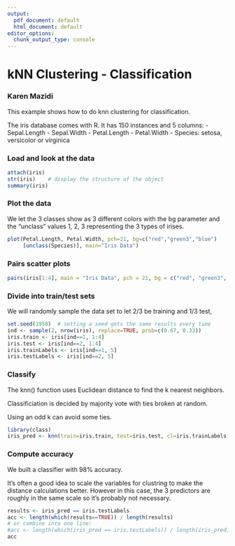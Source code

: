 ```yaml
---
output:
  pdf_document: default
  html_document: default
editor_options: 
  chunk_output_type: console
---
```

# kNN Clustering - Classification
### Karen Mazidi

This example shows how to do knn clustering for classification. 

The iris database comes with R. It has 150 instances and 5 columns:
- Sepal.Length
- Sepal.Width
- Petal.Length
- Petal.Width
- Species: setosa, versicolor or virginica


### Load and look at the data 
```r
attach(iris)
str(iris)    # display the structure of the object
summary(iris)
```

### Plot the data

We let the 3 classes show as 3 different colors with the bg parameter and the "unclass" values 1, 2, 3 representing the 3 types of irises.
```r
plot(Petal.Length, Petal.Width, pch=21, bg=c("red","green3","blue")
     [unclass(Species)], main="Iris Data")
```

### Pairs scatter plots

```r
pairs(iris[1:4], main = "Iris Data", pch = 21, bg = c("red", "green3", "blue")[unclass(Species)])
```

### Divide into train/test sets

We will randomly sample the data set to let 2/3 be training and 1/3 test, 

```r
set.seed(1958)  # setting a seed gets the same results every time
ind <- sample(2, nrow(iris), replace=TRUE, prob=c(0.67, 0.33))
iris.train <- iris[ind==1, 1:4]
iris.test <- iris[ind==2, 1:4]
iris.trainLabels <- iris[ind==1, 5]
iris.testLabels <- iris[ind==2, 5]
```

### Classify

The knn() function uses Euclidean distance to find the k nearest neighbors.

Classificiation is decided by majority vote with ties broken at random. 

Using an odd k can avoid some ties.

```r
library(class)
iris_pred <- knn(train=iris.train, test=iris.test, cl=iris.trainLabels, k=3)
```

### Compute accuracy

We built a classifier with 98% accuracy.

It's often a good idea to scale the variables for clustring to make the distance calculations better. However in this case, the 3 predictors are roughly in the same scale so it's probably not necessary.

```r
results <- iris_pred == iris.testLabels
acc <- length(which(results==TRUE)) / length(results)
# or combine into one line:
#acc <- length(which(iris_pred == iris.testLabels)) / length(iris_pred)
acc
```

